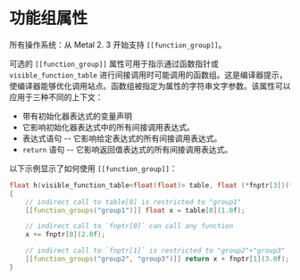 # 功能组属性

<ToBePolishedAfterTranslation />

<OriginalPDF title="2.16 Function Group Attribute" />

所有操作系统：从 Metal 2. 3 开始支持 `[[function_group]]`。

可选的 `[[function_group]]` 属性可用于指示通过函数指针或 `visible_function_table` 进行间接调用时可能调用的函数组。这是编译器提示，使编译器能够优化调用站点。函数组被指定为属性的字符串文字参数。该属性可以应用于三种不同的上下文：

- 带有初始化器表达式的变量声明
- 它影响初始化器表达式中的所有间接调用表达式。
- 表达式语句 -- 它影响给定表达式的所有间接调用表达式。
- `return` 语句 -- 它影响返回值表达式的所有间接调用表达式。

以下示例显示了如何使用 `[[function_group]]`：

```cpp
float h(visible_function_table<float(float)> table, float (*fnptr[3])(float))
{
    // indirect call to table[0] is restricted to "group1"
    [[function_groups("group1")]] float x = table[0](1.0f);

    // indirect call to `fnptr[0]` can call any function
    x += fnptr[0](2.0f);

    // indirect call to `fnptr[1]` is restricted to "group2"+"group3"
    [[function_groups("group2", "group3")]] return x + fnptr[1](3.0f);
}
```
